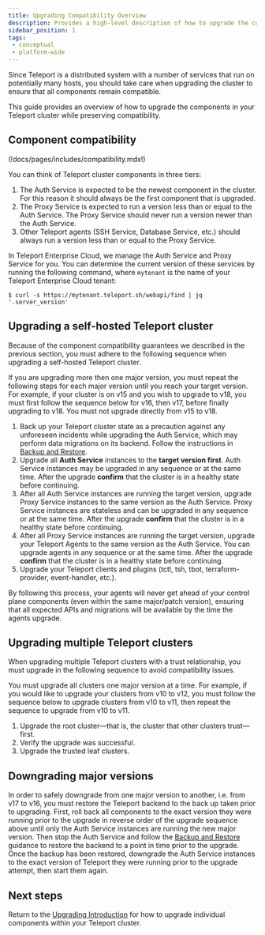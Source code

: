 ```yaml
---
title: Upgrading Compatibility Overview
description: Provides a high-level description of how to upgrade the components in your Teleport cluster. Read this guide before following upgrade instructions for your environment.
sidebar_position: 1
tags:
 - conceptual
 - platform-wide
---
```


Since Teleport is a distributed system with a number of services that run on
potentially many hosts, you should take care when upgrading the cluster to
ensure that all components remain compatible.

This guide provides an overview of how to upgrade the components in your
Teleport cluster while preserving compatibility.

## Component compatibility

(!docs/pages/includes/compatibility.mdx!)

You can think of Teleport cluster components in three tiers:
1. The Auth Service is expected to be the newest component in the cluster.
   For this reason it should always be the first component that is upgraded.
2. The Proxy Service is expected to run a version less than or equal to the
   Auth Service. The Proxy Service should never run a version newer than the
   Auth Service.
3. Other Teleport agents (SSH Service, Database Service, etc.) should always
   run a version less than or equal to the Proxy Service.

In Teleport Enterprise Cloud, we manage the Auth Service and Proxy Service for
you. You can determine the current version of these services by running the
following command, where `mytenant` is the name of your Teleport Enterprise
Cloud tenant:

```code
$ curl -s https://mytenant.teleport.sh/webapi/find | jq '.server_version'
```

## Upgrading a self-hosted Teleport cluster

Because of the component compatibility guarantees we described in the previous
section, you must adhere to the following sequence when upgrading a self-hosted
Teleport cluster.

<Admonition type="warning">
  If you are upgrading more then one major version, you must repeat the
  following steps for each major version until you reach your target version.
  For example, if your cluster is on v15 and you wish to upgrade to v18, you
  must first follow the sequence below for v16, then v17, before finally upgrading
  to v18. You must not upgrade directly from v15 to v18.
</Admonition>

1. Back up your Teleport cluster state as a precaution against any unforeseen
   incidents while upgrading the Auth Service, which may perform data
   migrations on its backend. Follow the instructions in [Backup and
   Restore](../zero-trust-access/management/operations/backup-restore.mdx).
1. Upgrade all **Auth Service** instances to the **target version first**.
   Auth Service instances may be upgraded in any sequence or at the same time. After
   the upgrade **confirm** that the cluster is in a healthy state before continuing.
1. After all Auth Service instances are running the target version, upgrade Proxy Service instances
   to the same version as the Auth Service. Proxy Service instances are
   stateless and can be upgraded in any sequence or at the same time. After the
   upgrade **confirm** that the cluster is in a healthy state before continuing.
1. After all Proxy Service instances are running the target version, upgrade
   your Teleport Agents to the same version as the Auth Service. You can upgrade
   agents in any sequence or at the same time. After the upgrade **confirm**
   that the cluster is in a healthy state before continuing.
1. Upgrade your Teleport clients and plugins (tctl, tsh, tbot, terraform-provider, event-handler, etc.).

By following this process, your agents will never get ahead of your control
plane components (even within the same major/patch version), ensuring that all
expected APIs and migrations will be available by the time the agents upgrade.

## Upgrading multiple Teleport clusters

When upgrading multiple Teleport clusters with a trust relationship, you must
upgrade in the following sequence to avoid compatibility issues.

You must upgrade all clusters one major version at a time. For example, if you
would like to upgrade your clusters from v10 to v12, you must follow the
sequence below to upgrade clusters from v10 to v11, then repeat the sequence to
upgrade from v10 to v11.

1. Upgrade the root cluster—that is, the cluster that other clusters
   trust—first.
1. Verify the upgrade was successful.
1. Upgrade the trusted leaf clusters.

## Downgrading major versions

In order to safely downgrade from one major version to another, i.e. from v17 to v16,
you must restore the Teleport backend to the back up taken prior to upgrading. First,
roll back all components to the exact version they were running prior to the upgrade in
reverse order of the upgrade sequence above until only the Auth Service instances are running
the new major version. Then stop the Auth Service and follow the
[Backup and Restore](../zero-trust-access/management/operations/backup-restore.mdx) guidance
to restore the backend to a point in time prior to the upgrade. Once the backup has been
restored, downgrade the Auth Service instances to the exact version of Teleport
they were running prior to the upgrade attempt, then start them again.

## Next steps

Return to the [Upgrading Introduction](upgrading.mdx) for how to upgrade
individual components within your Teleport cluster.
